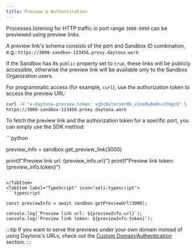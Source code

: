 ```yaml
---
title: Preview & Authentication
---
```



Processes listening for HTTP traffic in port range `3000-9999` can be previewed using preview links.

A preview link's schema consists of the port and Sandbox ID combination, e.g.:
`https://3000-sandbox-123456.proxy.daytona.work`

If the Sandbox has its `public` property set to `true`, these links will be publicly accessible, otherwise the preview link will be available only to the Sandbox Organization users.

For programmatic access (for example, `curl`), use the authorization token to access the preview URL:

```bash
curl -H "x-daytona-preview-token: vg5c0ylmcimr8b_v1ne0u6mdnvit6gc0" \
https://3000-sandbox-123456.proxy.daytona.work
```

To fetch the preview link and the authorization token for a specific port, you can simply use the SDK method:

<Tabs>
<TabItem label="Python" icon="seti:python">
```python

preview_info = sandbox.get_preview_link(3000)

print(f"Preview link url: {preview_info.url}")
print(f"Preview link token: {preview_info.token}")

```

</TabItem>
<TabItem label="TypeScript" icon="seti:typescript">
```typescript

const previewInfo = await sandbox.getPreviewUrl(3000);

console.log(`Preview link url: ${previewInfo.url}`);
console.log(`Preview link token: ${previewInfo.token}`);

```

</TabItem>
</Tabs>

:::tip
If you want to serve the previews under your own domain instead of using Daytona's URLs, check out the [Custom Domain/Authentication](/docs/en/custom-domain-authentication) section.
:::
